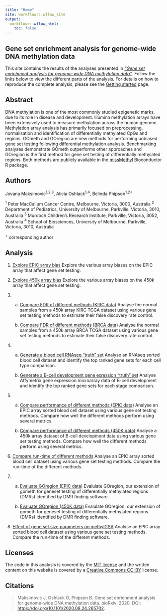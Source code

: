 ```yaml
---
title: "Home"
site: workflowr::wflow_site
output:
  workflowr::wflow_html:
    toc: false
---
```


Gene set enrichment analysis for genome-wide DNA methylation data
-----------------------------------------------------------------
This site contains the results of the analyses presented in 
[*“Gene set enrichment analysis for genome-wide DNA methylation data”*](https://www.biorxiv.org/content/10.1101/2020.08.24.265702v1). 
Follow the links below to view the different parts of the analysis. For details
on how to reproduce the complete analysis, please see the 
[Getting started](gettingStarted.html) page.


Abstract
--------
DNA methylation is one of the most commonly studied epigenetic marks, due to its role in disease and development. Illumina methylation arrays have been extensively used to measure methylation across the human genome. Methylation array analysis has primarily focused on preprocessing, normalisation and identification of differentially methylated CpGs and regions. GOmeth and GOregion are new methods for performing unbiased gene set testing following differential methylation analysis. Benchmarking analyses demonstrate GOmeth outperforms other approaches and GOregion is the first method for gene set testing of differentially methylated regions. Both methods are publicly available in the [missMethyl](https://www.bioconductor.org/packages/release/bioc/html/missMethyl.html) Bioconductor R package.


Authors
-------
Jovana Maksimovic^1,2,3^, Alicia Oshlack^1,4^, Belinda Phipson^1,2+^

^1^ Peter MacCallum Cancer Centre, Melbourne, Victoria, 3000, Australia
^2^ Department of Pediatrics, University of Melbourne, Parkville, Victoria, 
    3010, Australia
^3^ Murdoch Children’s Research Institute, Parkville, Victoria, 3052, Australia
^4^ School of Biosciences, University of Melbourne, Parkville, Victoria, 3010, 
    Australia
    
^+^ corresponding author
 
 
Analysis
--------
1. [Explore EPIC array bias](01_exploreArrayBiasEPIC.html)
   Explore the various array biases on the EPIC array that affect gene set testing.
      
2. [Explore 450k array bias](02_exploreArrayBias450.html)
   Explore the various array biases on the 450k array that affect gene set testing.

3. 
    a) [Compare FDR of different methods (KIRC data)](03_fdrAnalysisKIRC.html)
    Analyse the normal samples from a 450k array KIRC TCGA dataset using 
    various gene set testing methods to estimate their false discovery rate control.

    b) [Compare FDR of different methods (BRCA data)](03_fdrAnalysisBRCA.html)
    Analyse the normal samples from a 450k array BRCA TCGA dataset using 
    various gene set testing methods to estimate their false discovery rate control.
         
4.
    a) [Generate a blood cell RNAseq "truth" set](04_expressionGenesets.html)
    Analyse an RNAseq sorted blood cell dataset and identify the top ranked 
    gene sets for each cell type comparison.
    
    b) [Generate a B-cell development gene exression "truth" set](04_expressionGenesetsBcells.html)
    Analyse Affymetrix gene expression microarray data of B-cell development and identify the top ranked 
    gene sets for each stage comparison.
         
5.
    a) [Compare performance of different methods (EPIC data)](05_compareMethods.html)
    Analyse an EPIC array sorted blood cell dataset using various gene set 
    testing methods. Compare how well the different methods perform using several 
    metrics.
         
    b) [Compare performance of different methods (450K data)](05_compareMethodsBcells.html)
    Analyse a 450k array dataset of B-cell development data using various gene set 
    testing methods. Compare how well the different methods perform using several 
    metrics.
         
6. [Compare run-time of different methods](06_runTimeComparison.html)
   Analyse an EPIC array sorted blood cell dataset using various gene set 
   testing methods. Compare the run-time of the different methods.
      
7. 
    a) [Evaluate GOregion (EPIC data)](07_regionAnalysis.html)
    Evalulate GOregion, our extension of gometh for geneset testing of 
    differentially methylated regions (DMRs) identified by DMR finding software.

    b) [Evaluate GOregion (450K data)](07_regionAnalysisBcells.html)
    Evalulate GOregion, our extension of gometh for geneset testing of 
    differentially methylated regions (DMRs) identified by DMR finding software.

8. [Effect of gene set size parameters on methylGSA](methylGSAParamSweep.html)
   Analyse an EPIC array sorted blood cell dataset using various gene set 
   testing methods. Compare the run-time of the different methods.
      

Licenses
--------
The code in this analysis is covered by the [MIT license][mit] and the written
content on this website is covered by a [Creative Commons CC-BY][cc] license.


Citations
---------
> Maksimovic J, Oshlack O, Phipson B. Gene set enrichment analysis for 
> genome-wide DNA methylation data. bioRxiv. 2020. 
> DOI: [https://doi.org/10.1101/2020.08.24.265702][pp].

[mit]: https://choosealicense.com/licenses/mit/ "MIT License"
[cc]: https://choosealicense.com/licenses/cc-by-4.0/ "CC-BY License"
[pp]: https://www.biorxiv.org/content/10.1101/2020.08.24.265702v1 "Pre-print"

